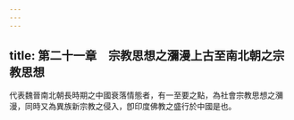```yaml
---
---
---
```

title: 第二十一章　宗教思想之瀰漫上古至南北朝之宗教思想
---




代表魏晉南北朝長時期之中國衰落情態者，有一至要之點，為社會宗教思想之瀰漫，同時又為異族新宗教之侵入，卽印度佛教之盛行於中國是也。